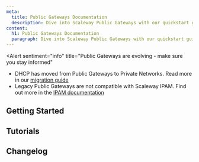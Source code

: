 ```yaml
---
meta:
  title: Public Gateways Documentation
  description: Dive into Scaleway Public Gateways with our quickstart guides, how-tos, tutorials and more.
content:
  h1: Public Gateways Documentation
  paragraph: Dive into Scaleway Public Gateways with our quickstart guides, how-tos, tutorials and more.
---
```


<Alert
  sentiment="info"
  title="Public Gateways are evolving - make sure you stay informed"
>
  - DHCP has moved from Public Gateways to Private Networks. Read more in our [migration guide](/network/vpc/reference-content/vpc-migration/)
  - Legacy Public Gateways are not compatible with Scaleway IPAM. Find out more in the [IPAM documentation](/network/public-gateways/concepts/#ipam)
</Alert>

<ProductHeader 
   productName="Public Gateway"
   productLogo="publicGateway"
   description="Public Gateways sit at the border of Private Networks, and provide your resources with a secure point of access to and from the public internet."
   url="/network/public-gateways/quickstart/"
   label="Public Gateway Quickstart"
/>

## Getting Started

<Grid>
    <SummaryCard
        title="Quickstart"
        icon="rocket"
        description="Learn how to create a Public Gateway and attach it to a Private Network."
        label="View Quickstart"
        url="/network/public-gateways/quickstart/"
    />
    <SummaryCard
        title="Concepts"
        icon="info"
        description="Core concepts that give you a better understanding of Public Gateways."
        label="View Concepts"
        url="/network/public-gateways/concepts/"
    />
    <SummaryCard
        title="How-tos"
        icon="help-circle-outline"
        description="Check our guides to creating and configuring Public Gateways."
        label="View How-tos"
        url="/network/public-gateways/how-to/"
    />
</Grid>

## Tutorials

<Grid>
    <DefaultCard
        title="Deploying Instances in a Private Network and exposing them using a Public Gateway"
        url="/tutorials/vpc-public-gateway-autoconfiguration/"
        label="Read more"
    />
    <DefaultCard
        title="Installing CockroachDB on Scaleway Instances"
        url="/tutorials/install-cockroachdb-scaleway-instances/"
        label="Read more"
    />
    <DefaultCard
        title="Dealing with load overflow between a proxmox cluster and virtual machines on an Elastic Metal Server over Scaleway Private Networks"
        url="/tutorials/load-overflow-proxmox-and-elastic-metal/"
        label="Read more"
    />
</Grid>


<ClickableBanner
    productLogo="console"
    title="Public Gateways API"
    description="Manage Public Gateways using the Scaleway API."
    url="https://www.scaleway.com/en/developers/api/public-gateway/"
    label="Go to Public Gateways API"
/>

## Changelog

<ChangelogList
    productName="public-gateways"
    numberOfChanges={3}
/>